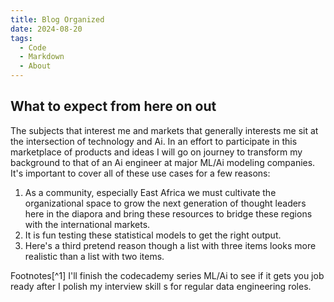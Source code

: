 ```yaml
---
title: Blog Organized
date: 2024-08-20
tags:
  - Code
  - Markdown
  - About
---
```


## What to expect from here on out

The subjects that interest me and markets that generally interests me sit at the intersection of technology and Ai. In an effort to participate in this marketplace of products and ideas I will go on journey to transform my background to that of an Ai engineer at major ML/Ai modeling companies.
It's important to cover all of these use cases for a few reasons:

1. As a community, especially East Africa we must cultivate the organizational space to grow the next generation of thought leaders here in the diapora and bring these resources to bridge these regions with the international markets.
2. It is fun testing these statistical models to get the right output.
3. Here's a third pretend reason though a list with three items looks more realistic than a list with two items.

Footnotes[^1] I'll finish the codecademy series ML/Ai to see if it gets you job ready after I polish my interview skill s for regular data engineering roles.

